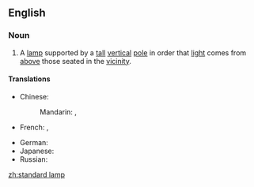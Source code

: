 ==English==

===Noun===
{{en-noun|sg=[[standard]] [[lamp]]}}

# A [[lamp]] supported by a [[tall]] [[vertical]] [[pole]] in order that [[light]] comes from [[above]] those seated in the [[vicinity]].

====Translations====
{{trans-top|a floor lamp supported by a pole}}
* Chinese:
*: Mandarin: {{t|zh|落地燈|sc=Hani}}, {{t|zh|落地灯|tr=luòdìdēng|sc=Hani}}
* French: {{t|fr|torchère|f}}, {{t|fr|lampe à pied|f}}
{{trans-mid}}
* German: {{t|de|Stehlampe|f}}
* Japanese: {{t|ja|フロアスタンド|tr=furoasutando|sc=Jpan}}
* Russian: {{t|ru|торшер|m|tr=toršér|sc=Cyrl}}
{{trans-bottom}}

[[zh:standard lamp]]